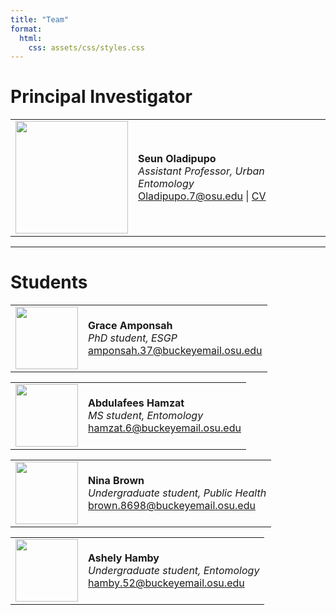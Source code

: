 ```yaml
---
title: "Team"
format:
  html:
    css: assets/css/styles.css
---
```



# Principal Investigator

<table>
  <tr>
    <td><img src="assets/images/seun-photo.png" width="180px"></td>
    <td>
      <strong>Seun Oladipupo</strong><br>
      <em>Assistant Professor, Urban Entomology</em><br>
      <a href="mailto:Oladipupo.7@osu.edu">Oladipupo.7@osu.edu</a> |
      <a href="#">[CV](https://drive.google.com/file/d/1VLsfViqfZGSVD9h-mnMmg5xrhFpoupQj/view?usp=drive_link)</a>
    </td>
  </tr>
</table>

---

# Students

<table>
  <tr>
    <td><img src="assets/images/amponsah-icon.png" width="100px"></td>
    <td>
      <strong>Grace Amponsah</strong><br>
      <em>PhD student, ESGP</em><br>
      <a href="mailto:amponsah.37@buckeyemail.osu.edu">amponsah.37@buckeyemail.osu.edu</a>
    </td>
  </tr>
</table>

<table>
  <tr>
    <td><img src="assets/images/bedbug-icon.png" width="100px"></td>
    <td>
      <strong>Abdulafees Hamzat</strong><br>
      <em>MS student, Entomology</em><br>
      <a href="mailto:hamzat.6@buckeyemail.osu.edu">hamzat.6@buckeyemail.osu.edu</a>
    </td>
  </tr>
</table>

<table>
  <tr>
    <td><img src="assets/images/bedbug-icon.png" width="100px"></td>
    <td>
      <strong>Nina Brown</strong><br>
      <em>Undergraduate student, Public Health</em><br>
      <a href="mailto:brown.8698@buckeyemail.osu.edu">brown.8698@buckeyemail.osu.edu</a>
    </td>
  </tr>
</table>

<table>
  <tr>
    <td><img src="assets/images/bedbug-icon.png" width="100px"></td>
    <td>
      <strong>Ashely Hamby</strong><br>
      <em>Undergraduate student, Entomology</em><br>
      <a href="mailto:hamby.52@buckeyemail.osu.edu">hamby.52@buckeyemail.osu.edu</a>
    </td>
  </tr>
</table>